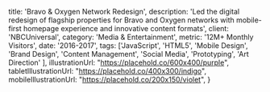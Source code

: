 
  title: 'Bravo & Oxygen Network Redesign',
  description: 'Led the digital redesign of flagship properties for Bravo and Oxygen networks with mobile-first homepage experience and innovative content formats',
  client: 'NBCUniversal',
  category: 'Media & Entertainment',
  metric: '12M+ Monthly Visitors',
  date: '2016-2017',
  tags: ['JavaScript', 'HTML5', 'Mobile Design', 'Brand Design', 'Content Management', 'Social Media', 'Prototyping', 'Art Direction'
  ],
  illustrationUrl: "https://placehold.co/600x400/purple",
  tabletIllustrationUrl: "https://placehold.co/400x300/indigo",
  mobileIllustrationUrl: "https://placehold.co/200x150/violet",
}

<ProjectMetadata
  client={metadata.client}
  metric={metadata.metric}
  category={metadata.category}
  date={metadata.date}
  tags={metadata.tags}
/>
